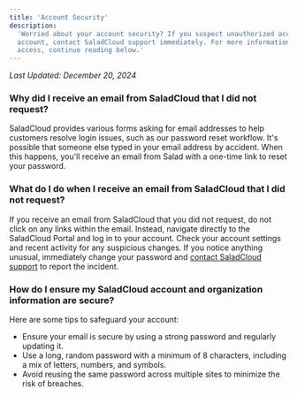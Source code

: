 ```yaml
---
title: 'Account Security'
description:
  'Worried about your account security? If you suspect unauthorized access or attempts to access your SaladCloud
  account, contact SaladCloud support immediately. For more information on how unauthorized parties might try to gain
  access, continue reading below.'
---
```


_Last Updated: December 20, 2024_

### Why did I receive an email from SaladCloud that I did not request?

SaladCloud provides various forms asking for email addresses to help customers resolve login issues, such as our
password reset workflow. It's possible that someone else typed in your email address by accident. When this happens,
you'll receive an email from Salad with a one-time link to reset your password.

### What do I do when I receive an email from SaladCloud that I did not request?

If you receive an email from SaladCloud that you did not request, do not click on any links within the email. Instead,
navigate directly to the SaladCloud Portal and log in to your account. Check your account settings and recent activity
for any suspicious changes. If you notice anything unusual, immediately change your password and
[contact SaladCloud support](mailto:cloud@salad.com) to report the incident.

### How do I ensure my SaladCloud account and organization information are secure?

Here are some tips to safeguard your account:

- Ensure your email is secure by using a strong password and regularly updating it.
- Use a long, random password with a minimum of 8 characters, including a mix of letters, numbers, and symbols.
- Avoid reusing the same password across multiple sites to minimize the risk of breaches.
